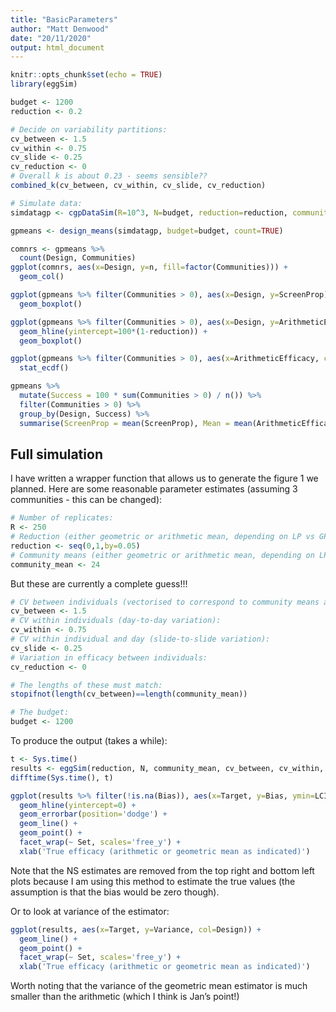 ```yaml
---
title: "BasicParameters"
author: "Matt Denwood"
date: "20/11/2020"
output: html_document
---
```


```r
knitr::opts_chunk$set(echo = TRUE)
library(eggSim)
```

```r

budget <- 1200
reduction <- 0.2

# Decide on variability partitions:
cv_between <- 1.5
cv_within <- 0.75
cv_slide <- 0.25
cv_reduction <- 0
# Overall k is about 0.23 - seems sensible??
combined_k(cv_between, cv_within, cv_slide, cv_reduction)

# Simulate data:
simdatagp <- cgpDataSim(R=10^3, N=budget, reduction=reduction, community_mean=24, cv_between=cv_between, cv_within=cv_within, cv_slide=cv_slide, cv_reduction=cv_reduction, grams=1/24)

gpmeans <- design_means(simdatagp, budget=budget, count=TRUE)

comnrs <- gpmeans %>%
  count(Design, Communities)
ggplot(comnrs, aes(x=Design, y=n, fill=factor(Communities))) +
  geom_col()

ggplot(gpmeans %>% filter(Communities > 0), aes(x=Design, y=ScreenProp)) +
  geom_boxplot()

ggplot(gpmeans %>% filter(Communities > 0), aes(x=Design, y=ArithmeticEfficacy)) +
  geom_hline(yintercept=100*(1-reduction)) +
  geom_boxplot()

ggplot(gpmeans %>% filter(Communities > 0), aes(x=ArithmeticEfficacy, col=Design)) +
  stat_ecdf()

gpmeans %>%
  mutate(Success = 100 * sum(Communities > 0) / n()) %>%
  filter(Communities > 0) %>%
  group_by(Design, Success) %>%
  summarise(ScreenProp = mean(ScreenProp), Mean = mean(ArithmeticEfficacy), Median = median(ArithmeticEfficacy), Variance = var(ArithmeticEfficacy), .groups='drop')
```



## Full simulation

I have written a wrapper function that allows us to generate the figure 1 we planned.  Here are some reasonable parameter estimates (assuming 3 communities - this can be changed):

```r
# Number of replicates:
R <- 250
# Reduction (either geometric or arithmetic mean, depending on LP vs GP) - can be vectorised:
reduction <- seq(0,1,by=0.05)
# Community means (either geometric or arithmetic mean, depending on LP vs GP):
community_mean <- 24
```

But these are currently a complete guess!!!

```r
# CV between individuals (vectorised to correspond to community means above):
cv_between <- 1.5
# CV within individuals (day-to-day variation):
cv_within <- 0.75
# CV within individual and day (slide-to-slide variation):
cv_slide <- 0.25
# Variation in efficacy between individuals:
cv_reduction <- 0

# The lengths of these must match:
stopifnot(length(cv_between)==length(community_mean))

# The budget:
budget <- 1200
```

To produce the output (takes a while):

```r
t <- Sys.time()
results <- eggSim(reduction, N, community_mean, cv_between, cv_within, cv_slide, cv_reduction, count=FALSE, log_constant=if(count) 1 else 0, screen_threshold = 0, edt=24)
difftime(Sys.time(), t)

ggplot(results %>% filter(!is.na(Bias)), aes(x=Target, y=Bias, ymin=LCI, ymax=UCI, col=Design)) +
  geom_hline(yintercept=0) +
  geom_errorbar(position='dodge') +
  geom_line() +
  geom_point() +
  facet_wrap(~ Set, scales='free_y') +
  xlab('True efficacy (arithmetic or geometric mean as indicated)')
```

Note that the NS estimates are removed from the top right and bottom left plots because I am using this method to estimate the true values (the assumption is that the bias would be zero though).

Or to look at variance of the estimator:

```r
ggplot(results, aes(x=Target, y=Variance, col=Design)) +
  geom_line() +
  geom_point() +
  facet_wrap(~ Set, scales='free_y') +
  xlab('True efficacy (arithmetic or geometric mean as indicated)')
```

Worth noting that the variance of the geometric mean estimator is much smaller than the arithmetic (which I think is Jan's point!)
